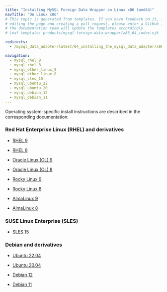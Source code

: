 ```yaml
---
title: "Installing MySQL Foreign Data Wrapper on Linux x86 (amd64)"
navTitle: "On Linux x86"
# This topic is generated from templates. If you have feedback on it, instead of
# editing the page and creating a pull request, please enter a GitHub issue and
# the documentation team will update the templates accordingly.
# Leaf template: products/mysql-foreign-data-wrapper/x86_64_index.njk

redirects:
  - /mysql_data_adapter/latest/04_installing_the_mysql_data_adapter/x86_amd64/

navigation:
  - mysql_rhel_9
  - mysql_rhel_8
  - mysql_other_linux_9
  - mysql_other_linux_8
  - mysql_sles_15
  - mysql_ubuntu_22
  - mysql_ubuntu_20
  - mysql_debian_12
  - mysql_debian_11
---
```


Operating system-specific install instructions are described in the corresponding documentation:

### Red Hat Enterprise Linux (RHEL) and derivatives

- [RHEL 9](mysql_rhel_9)

- [RHEL 8](mysql_rhel_8)

- [Oracle Linux (OL) 9](mysql_rhel_9)

- [Oracle Linux (OL) 8](mysql_rhel_8)

- [Rocky Linux 9](mysql_other_linux_9)

- [Rocky Linux 8](mysql_other_linux_8)

- [AlmaLinux 9](mysql_other_linux_9)

- [AlmaLinux 8](mysql_other_linux_8)

### SUSE Linux Enterprise (SLES)

- [SLES 15](mysql_sles_15)

### Debian and derivatives

- [Ubuntu 22.04](mysql_ubuntu_22)

- [Ubuntu 20.04](mysql_ubuntu_20)

- [Debian 12](mysql_debian_12)

- [Debian 11](mysql_debian_11)
